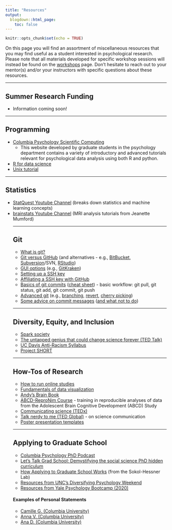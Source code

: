 ```yaml
---
title: "Resources"
output:
  blogdown::html_page:
    toc: false
---
```


```r
knitr::opts_chunk$set(echo = TRUE)
```

On this page you will find an assortment of miscellaneous resources that you may find useful as a student interested in psychological research. Please note that all materials developed for specific workshop sessions will instead be found on the [workshops](/workshops) page. Don't hesitate to reach out to your mentor(s) and/or your instructors with specific questions about these resources.
<hr>
## Summer Research Funding
<ul>
<li>Information coming soon!
</ul>
<hr>
## Programming
<ul>
<li>[Columbia Psychology Scientific Computing](https://cu-psych-computing.github.io/cu-psych-comp-tutorial/){target="_blank"}
<ul><li>This website developed by graduate students in the psychology department contains a variety of introductory and advanced tutorials relevant for psychological data analysis using both R and python.</ul></li>
<li>[R for data science](https://r4ds.had.co.nz/){target="_blank"}
<li>[Unix tutorial](http://swcarpentry.github.io/shell-novice/){target="_blank"}
</ul>
<hr>
## Statistics
<ul>
<li>[StatQuest Youtube Channel](https://www.youtube.com/channel/UCtYLUTtgS3k1Fg4y5tAhLbw){target="_blank"} (breaks down statistics and machine learning concepts)
<li>[brainstats Youtube Channel](https://www.youtube.com/channel/UCZ7gF0zm35FwrFpDND6DWeA){target="_blank"} (MRI analysis tutorials from Jeanette Mumford)
<hr>
## Git
<ul>
<li>[What is git?](https://git-scm.com/book/en/v2/Getting-Started-A-Short-History-of-Git){target="_blank"}
<li>[Git versus GitHub](https://git-scm.com/book/en/v2/Getting-Started-A-Short-History-of-Git){target="_blank"} (and alternatives - e.g., [BitBucket](https://bitbucket.org/product){target="_blank"}, [Subversion](https://subversion.apache.org/){target="_blank"}/SVN, [RStudio](https://support.rstudio.com/hc/en-us/articles/200532077-Version-Control-with-Git-and-SVN){target="_blank"})
<li>[GUI options](https://lmgtfy.com/?q=git+gui+options) (e.g., [GitKraken](https://www.gitkraken.com/){target="_blank"})
<li>[Setting up a SSH key](https://www.digitalocean.com/community/tutorials/how-to-set-up-ssh-keys--2){target="_blank"}
<li>[Affiliating a SSH key with GitHub](https://help.github.com/en/github/authenticating-to-github/adding-a-new-ssh-key-to-your-github-account){target="_blank"}
<li>[Basics of git commits](https://confluence.atlassian.com/bitbucketserver/basic-git-commands-776639767.html){target="_blank"} ([cheat sheet](https://github.github.com/training-kit/downloads/github-git-cheat-sheet.pdf){target="_blank"}) - basic workflow: git pull, git status, git add, git commit, git push
<li>[Advanced git](https://rogerdudler.github.io/git-guide/){target="_blank"} (e.g., [branching](https://git-scm.com/book/en/v2/Git-Branching-Basic-Branching-and-Merging){target="_blank"}, [revert](https://www.atlassian.com/git/tutorials/undoing-changes/git-revert){target="_blank"}, [cherry picking](https://stackoverflow.com/questions/9339429/what-does-cherry-picking-a-commit-with-git-mean){target="_blank"})
<li>[Some advice on commit messages](https://chris.beams.io/posts/git-commit/){target="_blank"} ([and what not to do](http://www.commitlogsfromlastnight.com/){target="_blank"})
</ul>
<hr>
## Diversity, Equity, and Inclusion
<ul>
<li>[Spark society](https://www.sparksociety.org/){target="_blank"}
<li>[The untapped genius that could change science forever (TED Talk)](https://www.ted.com/talks/jedidah_isler_the_untapped_genius_that_could_change_science_for_the_better?referrer=playlist-10_great_talks_to_celebrate_bl&language=en){target="_blank"}
<li>[UC Davis Anti-Racism Syllabus](https://diversity.ucdavis.edu/anti-racism-syllabus){target="_blank"}
<li>[Project SHORT](https://www.project-short.com/vision.html){target="_blank"}
</ul>
<hr>
## How-Tos of Research
<ul>
<li>[How to run online studies](https://static1.squarespace.com/static/550f325ae4b0f7f604ae9822/t/5e6bba7d810aeb77251eb9d4/1584118397102/SHlabOnlineStudyHRB.pdf){target="_blank"}
<li>[Fundamentals of data visualization](https://clauswilke.com/dataviz/index.html){target="_blank"}
<li>[Andy's Brain Book](https://andysbrainbook.readthedocs.io/en/latest/){target="_blank"}
<li>[ABCD-ReproNim Course](https://www.abcd-repronim.org/){target="_blank"} - training in reproducible analyses of data from the Adolescent Brain Cognitive Development (ABCD) Study
<li>[Communicating science (TEDx)](https://www.youtube.com/watch?v=rXqLHc5ZbbM){target="_blank"}
<li>[Talk nerdy to me (TED Global)](https://www.ted.com/talks/melissa_marshall_talk_nerdy_to_me){target="_blank"} - on science communication
<li>[Poster presentation templates](https://www.makesigns.com/SciPosters_Templates.aspx){target="_blank"}
</ul>
<hr>
## Applying to Graduate School
<ul>
<li>[Columbia Psychology PhD Podcast](https://psychology.columbia.edu/podcast){target="_blank"}
<li>[Let's Talk Grad School: Demystifying the social science PhD hidden curriculum](https://letstalkgradschool.substack.com/p/coming-soon){target="_blank"}
<li>[How Applying to Graduate School Works](https://www.sokolhessnerlab.com/howapplyingworks){target="_blank"} (from the Sokol-Hessner Lab)
<li>[Resources from UNC's Diversifying Psychology Weekend](https://clinicalpsych.unc.edu/diversifying-psychology-weekend/){target="_blank"}
<li>[Resources from Yale Psychology Bootcamp (2020)](https://drive.google.com/drive/u/0/folders/1gafJs-eZb484AgD4lmKe_idgmULlcpfM){target="_blank"}
</ul>
#### Examples of Personal Statements
<ul>
<li>[Camille G. (Columbia University)](/resources/cg_ps.pdf){target="_blank"}
<li>[Anna V. (Columbia University)](https://drive.google.com/file/d/1pDPWRa8bniq2nz3f1ObOiLu9CkRysiTI/view){target="_blank"}
<li>[Ana D. (Columbia University)](https://docs.google.com/document/d/1GyiKJBmD4Qrnn9oMC8fgu5iQFMS6-kZBV1RIG5U7-wE/edit){target="_blank"}
</ul>
<br>